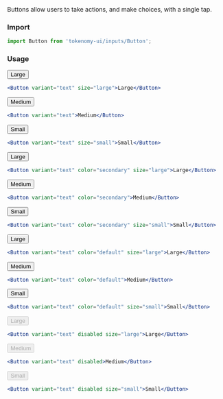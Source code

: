 
<Title>Button</Title>
<Subtitle>
  Buttons allow users to take actions, and make choices, with a single tap.
</Subtitle>

### Import

```jsx
import Button from 'tokenomy-ui/inputs/Button';
```

### Usage

<TabsState initial="primary">
  <div id="primary" title="Primary"><div>
<Button variant="text" size="large" style={{ marginTop: 20 }}>Large</Button>

```jsx
<Button variant="text" size="large">Large</Button>
```
<Button variant="text">Medium</Button>

```jsx
<Button variant="text">Medium</Button>
```
<Button variant="text" size="small">Small</Button>

```jsx
<Button variant="text" size="small">Small</Button>
```

  </div></div>
  <div id="secondary" title="Secondary"><div>
<Button variant="text" color="secondary" size="large" style={{ marginTop: 20 }}>Large</Button>

```jsx
<Button variant="text" color="secondary" size="large">Large</Button>
```
<Button variant="text" color="secondary">Medium</Button>

```jsx
<Button variant="text" color="secondary">Medium</Button>
```
<Button variant="text" color="secondary" size="small">Small</Button>

```jsx
<Button variant="text" color="secondary" size="small">Small</Button>
```

  </div></div>
  <div id="default" title="Default"><div>
<Button variant="text" color="default" size="large" style={{ marginTop: 20 }}>Large</Button>

```jsx
<Button variant="text" color="default" size="large">Large</Button>
```
<Button variant="text" color="default">Medium</Button>

```jsx
<Button variant="text" color="default">Medium</Button>
```
<Button variant="text" color="default" size="small">Small</Button>

```jsx
<Button variant="text" color="default" size="small">Small</Button>
```

  </div></div>
  <div id="disabled" title="Disabled"><div>
<Button variant="text" disabled size="large" style={{ marginTop: 20 }}>Large</Button>

```jsx
<Button variant="text" disabled size="large">Large</Button>
```
<Button variant="text" disabled>Medium</Button>

```jsx
<Button variant="text" disabled>Medium</Button>
```
<Button variant="text" disabled size="small">Small</Button>

```jsx
<Button variant="text" disabled size="small">Small</Button>
```

  </div></div>

</TabsState>
